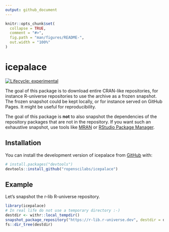 ```yaml
---
output: github_document
---
```


<!-- README.md is generated from README.Rmd. Please edit that file -->

```r
knitr::opts_chunk$set(
  collapse = TRUE,
  comment = "#>",
  fig.path = "man/figures/README-",
  out.width = "100%"
)
```

# icepalace

<!-- badges: start -->
[![Lifecycle: experimental](https://img.shields.io/badge/lifecycle-experimental-orange.svg)](https://lifecycle.r-lib.org/articles/stages.html#experimental)
<!-- badges: end -->

The goal of this package is to download entire CRAN-like repositories, for instance R-universe repositories to use the archive as a frozen snapshot.
The frozen snapshot could be kept locally, or for instance served on GitHub Pages.
It might be useful for reproducibility.

The goal of this package is **not** to also snapshot the dependencies of the repository packages that are not in the repository.
If you want such an exhaustive snapshot, use tools like [MRAN](https://mran.microsoft.com/timemachine) or [RStudio Package Manager](https://www.rstudio.com/products/package-manager/).

## Installation

You can install the development version of icepalace from [GitHub](https://github.com/) with:

``` r
# install.packages("devtools")
devtools::install_github("ropenscilabs/icepalace")
```

## Example

Let's snapshot the r-lib R-universe repository.

```r
library(icepalace)
# In real life do not use a temporary directory :-)
destdir <- withr::local_tempdir()
snapshot_package_repository("https://r-lib.r-universe.dev", destdir = destdir)
fs::dir_tree(destdir)
```

